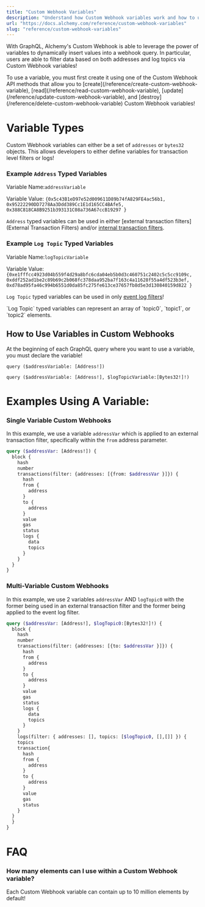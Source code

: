 ```yaml
---
title: "Custom Webhook Variables"
description: "Understand how Custom Webhook variables work and how to use them"
url: "https://docs.alchemy.com/reference/custom-webhook-variables"
slug: "reference/custom-webhook-variables"
---
```


With GraphQL, Alchemy's Custom Webhook is able to leverage the power of variables to dynamically insert values into a webhook query. In particular, users are able to filter data based on both addresses and log topics via Custom Webhook variables!

<Info>
  To use a variable, you must first create it using one of the Custom Webhook API methods that allow you to [create](/reference/create-custom-webhook-variable), [read](/reference/read-custom-webhook-variable), [update](/reference/update-custom-webhook-variable), and [destroy](/reference/delete-custom-webhook-variable) Custom Webhook variables!
</Info>

# Variable Types

Custom Webhook variables can either be a set of `addresses` or `bytes32` objects. This allows developers to either define variables for transaction level filters or logs!

### Example `Address` Typed Variables

Variable Name:`addressVariable`

Variable Value: `{0x5c43B1eD97e52d009611D89b74fA829FE4ac56b1, 0x95222290DD7278Aa3Ddd389Cc1E1d165CC4BAfe5, 0x388C818CA8B9251b393131C08a736A67ccB19297 }`

`Address` typed variables can be used in either \[external transaction filters]\(External Transaction Filters) and/or [internal transaction filters](/reference/custom-webhook-filters#internal-transaction-debug-trace-calls-filters-beta).

### Example `Log Topic` Typed Variables

Variable Name:`logTopicVariable`

Variable Value: `{0xe1fffcc4923d04b559f4d29a8bfc6cda04eb5b0d3c460751c2402c5c5cc9109c, 0xddf252ad1be2c89b69c2b068fc378daa952ba7f163c4a11628f55a4df523b3ef, 0xd78ad95fa46c994b6551d0da85fc275fe613ce37657fb8d5e3d130840159d822 }`

`Log Topic` typed variables can be used in only [event log filters](/reference/custom-webhook-filters#eventlog-filters)!

<Info>
  `Log Topic` typed variables can represent an array of `topic0`, `topic1`, or `topic2` elements.
</Info>

## How to Use Variables in Custom Webhooks

<Info>
  At the beginning of each GraphQL query where you want to use a variable, you must declare the variable!

  `query ($addressVariable: [Address!])`

  `query ($addressVariable: [Address!], $logTopicVariable:[Bytes32!]!)`
</Info>

# Examples Using A Variable:

### Single Variable Custom Webhooks

In this example, we use a variable `addressVar` which is applied to an external transaction filter, specifically within the `from` address parameter.

```graphql
query ($addressVar: [Address!]) {
  block {
    hash
    number
    transactions(filter: {addresses: [{from: $addressVar }]}) {
      hash
      from {
        address
      }
      to {
        address
      }
      value
      gas
      status
      logs {
        data
        topics
      }
    }
  }
}
```

### Multi-Variable Custom Webhooks

In this example, we use 2 variables `addressVar` AND `logTopic0` with the former being used in an external transaction filter and the former being applied to the event log filter.

```graphql
query ($addressVar: [Address!], $logTopic0:[Bytes32!]!) {
  block {
    hash
    number
    transactions(filter: {addresses: [{to: $addressVar }]}) {
      hash
      from {
        address
      }
      to {
        address
      }
      value
      gas
      status
      logs {
        data
        topics
      }
    }
    logs(filter: { addresses: [], topics: [$logTopic0, [],[]] }) {
    topics
    transaction{
      hash
      from {
        address
      }
      to {
        address
      }
      value
      gas
      status
    }
  }
  }
}
```

# FAQ

### How many elements can I use within a Custom Webhook variable?

Each Custom Webhook variable can contain up to 10 million elements by default!
